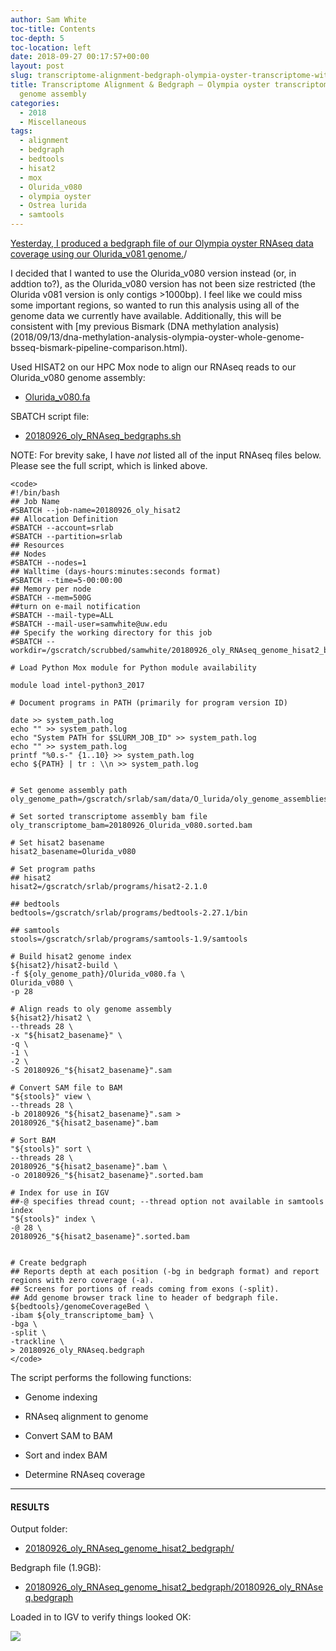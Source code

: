 ```yaml
---
author: Sam White
toc-title: Contents
toc-depth: 5
toc-location: left
date: 2018-09-27 00:17:57+00:00
layout: post
slug: transcriptome-alignment-bedgraph-olympia-oyster-transcriptome-with-olurida_v080-genome-assembly
title: Transcriptome Alignment & Bedgraph – Olympia oyster transcriptome with Olurida_v080
  genome assembly
categories:
  - 2018
  - Miscellaneous
tags:
  - alignment
  - bedgraph
  - bedtools
  - hisat2
  - mox
  - Olurida_v080
  - olympia oyster
  - Ostrea lurida
  - samtools
---
```


[Yesterday, I produced a bedgraph file of our Olympia oyster RNAseq data coverage using our Olurida_v081 genome.](https://robertslab.github.io/sams-notebook/posts/2018/2018-09-26-bedgraph-olympia-oyster-transcriptome-with-olurida_v081-genome-assembly/)/

I decided that I wanted to use the Olurida_v080 version instead (or, in addtion to?), as the Olurida_v080 version has not been size restricted (the Olurida v081 version is only contigs >1000bp). I feel like we could miss some important regions, so wanted to run this analysis using all of the genome data we currently have available. Additionally, this will be consistent with [my previous Bismark (DNA methylation analysis)(2018/09/13/dna-methylation-analysis-olympia-oyster-whole-genome-bsseq-bismark-pipeline-comparison.html).

Used HISAT2 on our HPC Mox node to align our RNAseq reads to our Olurida_v080 genome assembly:





  * [Olurida_v080.fa](https://owl.fish.washington.edu/halfshell/genomic-databank/Olurida_v080.fa)



SBATCH script file:



  * [20180926_oly_RNAseq_bedgraphs.sh](https://owl.fish.washington.edu/Athaliana/20180926_oly_RNAseq_genome_hisat2_bedgraph.sh)



NOTE: For brevity sake, I have _not_ listed all of the input RNAseq files below. Please see the full script, which is linked above.


    
    <code>
    #!/bin/bash
    ## Job Name
    #SBATCH --job-name=20180926_oly_hisat2
    ## Allocation Definition 
    #SBATCH --account=srlab
    #SBATCH --partition=srlab
    ## Resources
    ## Nodes
    #SBATCH --nodes=1
    ## Walltime (days-hours:minutes:seconds format)
    #SBATCH --time=5-00:00:00
    ## Memory per node
    #SBATCH --mem=500G
    ##turn on e-mail notification
    #SBATCH --mail-type=ALL
    #SBATCH --mail-user=samwhite@uw.edu
    ## Specify the working directory for this job
    #SBATCH --workdir=/gscratch/scrubbed/samwhite/20180926_oly_RNAseq_genome_hisat2_bedgraph
    
    # Load Python Mox module for Python module availability
    
    module load intel-python3_2017
    
    # Document programs in PATH (primarily for program version ID)
    
    date >> system_path.log
    echo "" >> system_path.log
    echo "System PATH for $SLURM_JOB_ID" >> system_path.log
    echo "" >> system_path.log
    printf "%0.s-" {1..10} >> system_path.log
    echo ${PATH} | tr : \\n >> system_path.log
    
    
    # Set genome assembly path
    oly_genome_path=/gscratch/srlab/sam/data/O_lurida/oly_genome_assemblies
    
    # Set sorted transcriptome assembly bam file
    oly_transcriptome_bam=20180926_Olurida_v080.sorted.bam
    
    # Set hisat2 basename
    hisat2_basename=Olurida_v080
    
    # Set program paths
    ## hisat2
    hisat2=/gscratch/srlab/programs/hisat2-2.1.0
    
    ## bedtools
    bedtools=/gscratch/srlab/programs/bedtools-2.27.1/bin
    
    ## samtools
    stools=/gscratch/srlab/programs/samtools-1.9/samtools
    
    # Build hisat2 genome index
    ${hisat2}/hisat2-build \
    -f ${oly_genome_path}/Olurida_v080.fa \
    Olurida_v080 \
    -p 28
    
    # Align reads to oly genome assembly
    ${hisat2}/hisat2 \
    --threads 28 \
    -x "${hisat2_basename}" \
    -q \
    -1 \
    -2 \
    -S 20180926_"${hisat2_basename}".sam
    
    # Convert SAM file to BAM
    "${stools}" view \
    --threads 28 \
    -b 20180926_"${hisat2_basename}".sam > 20180926_"${hisat2_basename}".bam
    
    # Sort BAM
    "${stools}" sort \
    --threads 28 \
    20180926_"${hisat2_basename}".bam \
    -o 20180926_"${hisat2_basename}".sorted.bam
    
    # Index for use in IGV
    ##-@ specifies thread count; --thread option not available in samtools index
    "${stools}" index \
    -@ 28 \
    20180926_"${hisat2_basename}".sorted.bam
    
    
    # Create bedgraph
    ## Reports depth at each position (-bg in bedgraph format) and report regions with zero coverage (-a).
    ## Screens for portions of reads coming from exons (-split).
    ## Add genome browser track line to header of bedgraph file.
    ${bedtools}/genomeCoverageBed \
    -ibam ${oly_transcriptome_bam} \
    -bga \
    -split \
    -trackline \
    > 20180926_oly_RNAseq.bedgraph
    </code>



The script performs the following functions:





  * Genome indexing


  * RNAseq alignment to genome


  * Convert SAM to BAM


  * Sort and index BAM


  * Determine RNAseq coverage





* * *





#### RESULTS



Output folder:





  * [20180926_oly_RNAseq_genome_hisat2_bedgraph/](https://owl.fish.washington.edu/Athaliana/20180926_oly_RNAseq_genome_hisat2_bedgraph)



Bedgraph file (1.9GB):



  * [20180926_oly_RNAseq_genome_hisat2_bedgraph/20180926_oly_RNAseq.bedgraph](https://owl.fish.washington.edu/Athaliana/20180926_oly_RNAseq_genome_hisat2_bedgraph/20180926_oly_RNAseq.bedgraph)



Loaded in to IGV to verify things looked OK:

![](https://owl.fish.washington.edu/Athaliana/20180926_oly_RNAseq_coverage_Oluridav080_IGV.png)
